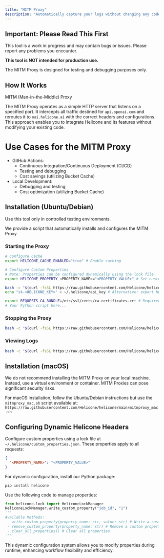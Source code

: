 ```yaml
---
title: "MITM Proxy"
description: "Automatically capture your logs without changing any code."
---
```


<Warning>

## Important: Please Read This First

This tool is a work in progress and may contain bugs or issues. Please report any problems you encounter.

<b>This tool is NOT intended for production use.</b>

The MITM Proxy is designed for testing and debugging purposes only.

</Warning>

## How It Works

<Info>MITM (Man-in-the-Middle) Proxy</Info>

The MITM Proxy operates as a simple HTTP server that listens on a specified port. It intercepts all traffic destined for `api.openai.com` and reroutes it to `oai.helicone.ai` with the correct headers and configurations. This approach enables you to integrate Helicone and its features without modifying your existing code.

# Use Cases for the MITM Proxy

- GitHub Actions:
  - Continuous Integration/Continuous Deployment (CI/CD)
  - Testing and debugging
  - Cost savings (utilizing Bucket Cache)
- Local Development:
  - Debugging and testing
  - Cost optimization (utilizing Bucket Cache)

## Installation (Ubuntu/Debian)

<Warning>Use this tool only in controlled testing environments.</Warning>

We provide a script that automatically installs and configures the MITM Proxy.

### Starting the Proxy

```bash
# Configure Cache
export HELICONE_CACHE_ENABLED="true" # Enable caching

# Configure Custom Properties
# Note: Properties can be configured dynamically using the lock file
export HELICONE_PROPERTY_<PROPERTY_NAME>="<PROPERTY_VALUE>" # Set custom properties

bash -c "$(curl -fsSL https://raw.githubusercontent.com/Helicone/helicone/main/mitmproxy.sh)" -s start
echo "sk-<HELICONE_KEY>" > ~/.helicone/api_key # Alternative: export HELICONE_API_KEY before starting the proxy

export REQUESTS_CA_BUNDLE=/etc/ssl/certs/ca-certificates.crt # Required for HTTPS requests
# Your Python script here...
```

### Stopping the Proxy

```bash
bash -c "$(curl -fsSL https://raw.githubusercontent.com/Helicone/helicone/main/mitmproxy.sh)" -s stop
```

### Viewing Logs

```bash
bash -c "$(curl -fsSL https://raw.githubusercontent.com/Helicone/helicone/main/mitmproxy.sh)" -s tail
```

## Installation (macOS)

<Warning>
  We do not recommend installing the MITM Proxy on your local machine. Instead, use
  a virtual environment or container. MITM Proxies can pose significant security
  risks.
</Warning>

For macOS installation, follow the Ubuntu/Debian instructions but use the `mitmproxy_mac.sh` script available at: `https://raw.githubusercontent.com/Helicone/helicone/main/mitmproxy_mac.sh`

## Configuring Dynamic Helicone Headers

Configure custom properties using a lock file at `~/.helicone/custom_properties.json`. These properties apply to all requests:

```json
{
  "<PROPERTY_NAME>": "<PROPERTY_VALUE>"
}
```

For dynamic configuration, install our Python package:

```bash
pip install helicone
```

Use the following code to manage properties:

```python
from helicone.lock import HeliconeLockManager
HeliconeLockManager.write_custom_property("job_id", "1")
'''
Available Methods:
 - write_custom_property(property_name: str, value: str) # Write a custom property
 - remove_custom_property(property_name: str) # Remove a custom property
 - clear_all_properties() # Clear all properties
'''
```

This dynamic configuration system allows you to modify properties during runtime, enhancing workflow flexibility and efficiency.